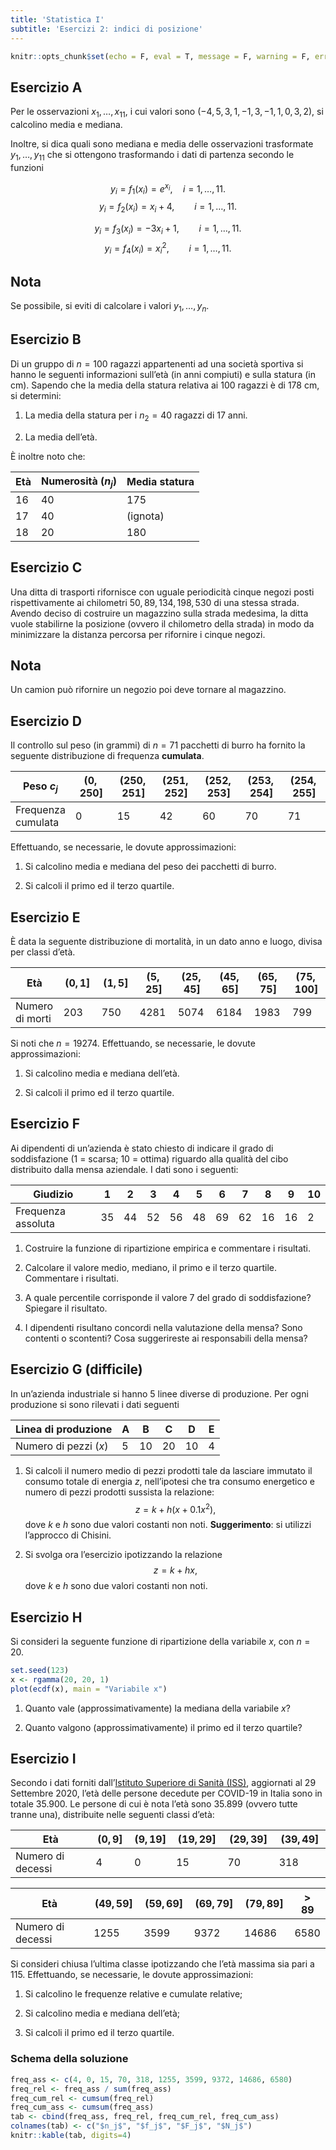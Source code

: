 ```yaml
---
title: 'Statistica I'
subtitle: 'Esercizi 2: indici di posizione'
---
```


```r
knitr::opts_chunk$set(echo = F, eval = T, message = F, warning = F, error = F, comment = NA, cache = F, include = T, R.options = list(width = 100), collapse = T, dpi = 200, fig.align = "center", fig.height = 5, fig.width = 8)
```

## Esercizio A

Per le osservazioni $x_1,\dots,x_{11}$, i cui valori sono $(−4, 5, 3, 1, −1, 3, −1, 1, 0, 3, 2)$, si calcolino media e mediana.

Inoltre, si dica quali sono mediana e media delle osservazioni trasformate $y_1,\dots,y_{11}$ che si ottengono trasformando i dati di partenza secondo le funzioni

$$y_i = f_1(x_i)=e^{x_i}, \quad i=1,\dots,11.$$ $$
y_i = f_2(x_i) = x_i + 4, \qquad i=1,\dots,11.
$$

$$
y_i = f_3(x_i) = -3 x_i + 1,\qquad i=1,\dots,11.
$$ $$
y_i = f_4(x_i) = x_i^2, \qquad i =1,\dots,11.
$$

:::{.callout-note}
## Nota
Se possibile, si eviti di calcolare i valori $y_1,\dots,y_n$.
:::

## Esercizio B

Di un gruppo di $n = 100$ ragazzi appartenenti ad una società sportiva si hanno le seguenti informazioni sull'età (in anni compiuti) e sulla statura (in cm). Sapendo che la media della statura relativa ai $100$ ragazzi è di $178$ cm, si determini:

1.  La media della statura per i $n_2 = 40$ ragazzi di 17 anni.

2.  La media dell'età.

È inoltre noto che:

| Età | Numerosità ($n_j$) | Media statura |
|-----|--------------------|---------------|
| 16  | 40                 | 175           |
| 17  | 40                 | (ignota)      |
| 18  | 20                 | 180           |

## Esercizio C

Una ditta di trasporti rifornisce con uguale periodicità cinque negozi posti rispettivamente ai chilometri $50, 89, 134, 198, 530$ di una stessa strada. Avendo deciso di costruire un magazzino sulla strada medesima, la ditta vuole stabilirne la posizione (ovvero il chilometro della strada) in modo da minimizzare la distanza percorsa per rifornire i cinque negozi.

:::{.callout-note}
## Nota 
Un camion può rifornire un negozio poi deve tornare al magazzino.
:::

<!-- ### Schema della soluzione -->

<!-- Detta $a$ la posizione del magazzino e $x_1, \dots, x_5$ le posizioni dei cinque negozi, la distanza totale percorsa per rifornire i negozi è -->

<!-- $$ -->

<!-- D(a)= \sum_{i=1}^5 2 |x_i − a| = 2\sum_{i=1}^5|x_i − a| -->

<!-- $$ -->

<!-- in cui si è tenuto conto che un camion deve effettuare il viaggio di andata e poi tornare al magazzino. Sappiamo dalle proprietà della mediana che $D(a) \ge D(\text{Me})$ per ogni $a \in \mathbb{R}$, per cui poiché la mediana vale $\text{Me} = 134$, questo è il chilometro ottimale dove stabilire il magazzino. -->

## Esercizio D

Il controllo sul peso (in grammi) di $n = 71$ pacchetti di burro ha fornito la seguente distribuzione di frequenza **cumulata**.

| **Peso** $c_j$     | $(0,250]$ | $(250, 251]$ | $(251, 252]$ | $(252, 253]$ | $(253, 254]$ | $(254 , 255]$ |
|-----------|-----------|-----------|-----------|-----------|-----------|-----------|
| Frequenza cumulata | 0         | 15           | 42           | 60           | 70           | 71            |

Effettuando, se necessarie, le dovute approssimazioni:

1.  Si calcolino media e mediana del peso dei pacchetti di burro.

2.  Si calcoli il primo ed il terzo quartile.

## Esercizio E

È data la seguente distribuzione di mortalità, in un dato anno e luogo, divisa per classi d'età.

| Età             | $(0,1]$ | $(1,5]$ | $(5, 25]$ | $(25, 45]$ | $(45, 65]$ | $(65, 75]$ | $(75, 100]$ |
|---------|---------|---------|---------|---------|---------|---------|---------|
| Numero di morti | 203     | 750     | 4281      | 5074       | 6184       | 1983       | 799         |

Si noti che $n = 19274$. Effettuando, se necessarie, le dovute approssimazioni:

1.  Si calcolino media e mediana dell'età.

2.  Si calcoli il primo ed il terzo quartile.

## Esercizio F

Ai dipendenti di un'azienda è stato chiesto di indicare il grado di soddisfazione (1 = scarsa; 10 = ottima) riguardo alla qualità del cibo distribuito dalla mensa aziendale. I dati sono i seguenti:

| Giudizio           | 1   | 2   | 3   | 4   | 5   | 6   | 7   | 8   | 9   | 10  |
|--------------------|-----|-----|-----|-----|-----|-----|-----|-----|-----|-----|
| Frequenza assoluta | 35  | 44  | 52  | 56  | 48  | 69  | 62  | 16  | 16  | 2   |

1.  Costruire la funzione di ripartizione empirica e commentare i risultati.

2.  Calcolare il valore medio, mediano, il primo e il terzo quartile. Commentare i risultati.

3.  A quale percentile corrisponde il valore $7$ del grado di soddisfazione? Spiegare il risultato.

4.  I dipendenti risultano concordi nella valutazione della mensa? Sono contenti o scontenti? Cosa suggerireste ai responsabili della mensa?

## Esercizio G (difficile)

In un'azienda industriale si hanno 5 linee diverse di produzione. Per ogni produzione si sono rilevati i dati seguenti

| **Linea di produzione** | A   | B   | C   | D   | E   |
|-------------------------|-----|-----|-----|-----|-----|
| Numero di pezzi $(x)$   | 5   | 10  | 20  | 10  | 4   |

1.  Si calcoli il numero medio di pezzi prodotti tale da lasciare immutato il consumo totale di energia $z$, nell'ipotesi che tra consumo energetico e numero di pezzi prodotti sussista la relazione: $$
    z = k + h(x + 0.1 x^2),
    $$ dove $k$ e $h$ sono due valori costanti non noti. **Suggerimento**: si utilizzi l'approcco di Chisini.

2.  Si svolga ora l'esercizio ipotizzando la relazione $$
    z = k + hx,
    $$ dove $k$ e $h$ sono due valori costanti non noti.

## Esercizio H

Si consideri la seguente funzione di ripartizione della variabile $x$, con $n = 20$.

```r
set.seed(123)
x <- rgamma(20, 20, 1)
plot(ecdf(x), main = "Variabile x")
```

1.  Quanto vale (approssimativamente) la mediana della variabile $x$?

2.  Quanto valgono (approssimativamente) il primo ed il terzo quartile?

## Esercizio I

Secondo i dati forniti dall'[Istituto Superiore di Sanità (ISS)](https://www.epicentro.iss.it/coronavirus/bollettino/Bollettino-sorveglianza-integrata-COVID-19_29-settembre-2020.pdf), aggiornati al 29 Settembre 2020, l'età delle persone decedute per COVID-19 in Italia sono in totale $35.900$. Le persone di cui è nota l'età sono $35.899$ (ovvero tutte tranne una), distribuite nelle seguenti classi d'età:

| Età               | $(0,9]$ | $(9,19]$ | $(19, 29]$ | $(29, 39]$ | $(39, 49]$ |
|-------------------|---------|----------|------------|------------|------------|
| Numero di decessi | 4       | 0        | 15         | 70         | 318        |

| Età               | $(49, 59]$ | $(59, 69]$ | $(69, 79]$ | $(79, 89]$ | $> 89$ |
|-------------------|------------|------------|------------|------------|--------|
| Numero di decessi | 1255       | 3599       | 9372       | 14686      | 6580   |

Si consideri chiusa l'ultima classe ipotizzando che l'età massima sia pari a $115$. Effettuando, se necessarie, le dovute approssimazioni:

1.  Si calcolino le frequenze relative e cumulate relative;

2.  Si calcolino media e mediana dell'età;

3.  Si calcoli il primo ed il terzo quartile.

### Schema della soluzione

```r
freq_ass <- c(4, 0, 15, 70, 318, 1255, 3599, 9372, 14686, 6580)
freq_rel <- freq_ass / sum(freq_ass)
freq_cum_rel <- cumsum(freq_rel)
freq_cum_ass <- cumsum(freq_ass)
tab <- cbind(freq_ass, freq_rel, freq_cum_rel, freq_cum_ass)
colnames(tab) <- c("$n_j$", "$f_j$", "$F_j$", "$N_j$")
knitr::kable(tab, digits=4)
```
